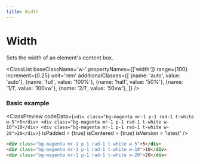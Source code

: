 ```yaml
---
title: Width
---
```



# Width

Sets the width of an element's content box.

<ClassList 
  baseClassName='w-' 
  propertyNames={['width']} 
  range={100} 
  increment={0.25} 
  unit='rem' 
  additionalClasses={[
    {name: 'auto', value: 'auto'},
    {name: 'full', value: '100%'},
    {name: 'half', value: '50%'},
    {name: '1/1', value: '100vw'},
    {name: '2/1', value: '50vw'},
  ]} 
/>

### Basic example

<ClassPreview
  codeData={`
    <div class="bg-magenta mr-1 p-1 rad-1 t-white w-5">5</div>
    <div class="bg-magenta mr-1 p-1 rad-1 t-white w-10">10</div>
    <div class="bg-magenta mr-1 p-1 rad-1 t-white w-20">20</div>
  `}
  isPadded = {true}
  isCentered = {true}
  isVersion = 'latest'
/>

```html
<div class="bg-magenta mr-1 p-1 rad-1 t-white w-5">5</div>
<div class="bg-magenta mr-1 p-1 rad-1 t-white w-10">10</div>
<div class="bg-magenta mr-1 p-1 rad-1 t-white w-20">20</div>
```